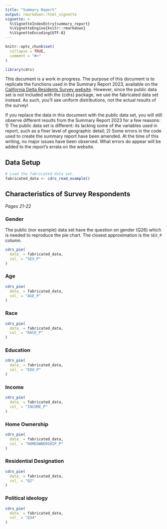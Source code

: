 ```yaml
---
title: "Summary Report"
output: rmarkdown::html_vignette
vignette: >
  %\VignetteIndexEntry{summary_report}
  %\VignetteEngine{knitr::rmarkdown}
  %\VignetteEncoding{UTF-8}
---
```


```r
knitr::opts_chunk$set(
  collapse = TRUE,
  comment = "#>"
)
```

```r
library(cdrs)
```

This document is a work in progress. The purpose of this document is to replicate the functions used in the Summary Report 2023, available on the [California Delta Residents Survey website](https://ktomari.github.io/DeltaResidentsSurvey/). However, since the public data set is not included with the {cdrs} package, we use the fabricated data set instead. As such, you'll see uniform distributions, not the actual results of the survey!

If you replace the data in this document with the public data set, you will still observe different results from the Summary Report 2023 for a few reasons: 1) The public data set is different: its lacking some of the variables used in report, such as a finer level of geographic detail; 2) Some errors in the code used to create the summary report have been amended. At the time of this writing, no major issues have been observed. What errors do appear will be added to the report's errata on the website.

## Data Setup

```r
# Load the fabricated data set.
fabricated_data <- cdrs_read_example()
```

## Characteristics of Survey Respondents

*Pages 21-22*

### Gender

The public (nor example) data set have the question on gender (Q26) which is needed to reproduce the pie chart. The closest approximation is the `SEX_P` column.

```r
cdrs_pie(
  data_ = fabricated_data,
  col_ = "SEX_P"
)
```

### Age

```r
cdrs_pie(
  data_ = fabricated_data,
  col_ = "AGE_P"
)
```

### Race

```r
cdrs_pie(
  data_ = fabricated_data,
  col_ = "RACE_P"
)
```

### Education

```r
cdrs_pie(
  data_ = fabricated_data,
  col_ = "EDU_P"
)
```

### Income

```r
cdrs_pie(
  data_ = fabricated_data,
  col_ = "INCOME_P"
)
```

### Home Ownership

```r
cdrs_pie(
  data_ = fabricated_data,
  col_ = "HOMEOWNERSHIP_P"
)
```

### Residential Designation

```r
cdrs_pie(
  data_ = fabricated_data,
  col_ = "Q2"
)
```

### Political ideology

```r
cdrs_pie(
  data_ = fabricated_data,
  col_ = "Q34"
)
```

